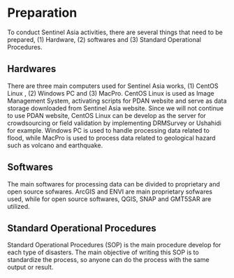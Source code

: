 
# Preparation

To conduct Sentinel Asia activities, there are several things that need to be prepared, (1) Hardware, (2) softwares and (3) Standard Operational Procedures.

## Hardwares
There are three main computers used for Sentinel Asia works, (1) CentOS Linux , (2) Windows PC and (3) MacPro. CentOS Linux is used as Image Management System, activating scripts for PDAN website and serve as data storage downloaded from Sentinel Asia website. Since we will not continue to use PDAN website, CentOS Linux can be develop as the server for crowdsourcing or field validation by implementing DRMSurvey or Ushahidi for example. Windows PC is used to handle processing data related to flood, while MacPro is used to process data related to geological hazard such as volcano and earthquake. 

## Softwares
The main softwares for processing data can be divided to proprietary and open source sofwares. ArcGIS and ENVI are main proprietary sofwares used, while for open source softwares, QGIS, SNAP and GMT5SAR are utilized.

## Standard Operational Procedures

Standard Operational Procedures (SOP) is the main procedure develop for each type of disasters. The main objective of writing this SOP is to standardize the process, so anyone can do the process with the same output or result.


<!-- This is a _sample_ book written in **Markdown**. You can use anything that Pandoc's Markdown supports, e.g., a math equation $a^2 + b^2 = c^2$. -->

<!-- The **bookdown** package can be installed from CRAN or Github: -->

<!-- ```{r eval=FALSE} -->
<!-- install.packages("bookdown") -->
<!-- # or the development version -->
<!-- # devtools::install_github("rstudio/bookdown") -->
<!-- ``` -->

<!-- Remember each Rmd file contains one and only one chapter, and a chapter is defined by the first-level heading `#`. -->

<!-- To compile this example to PDF, you need XeLaTeX. You are recommended to install TinyTeX (which includes XeLaTeX): <https://yihui.name/tinytex/>. -->

<!-- ```{r include=FALSE} -->
<!-- # automatically create a bib database for R packages -->
<!-- knitr::write_bib(c( -->
<!--   .packages(), 'bookdown', 'knitr', 'rmarkdown' -->
<!-- ), 'packages.bib') -->
<!-- ``` -->